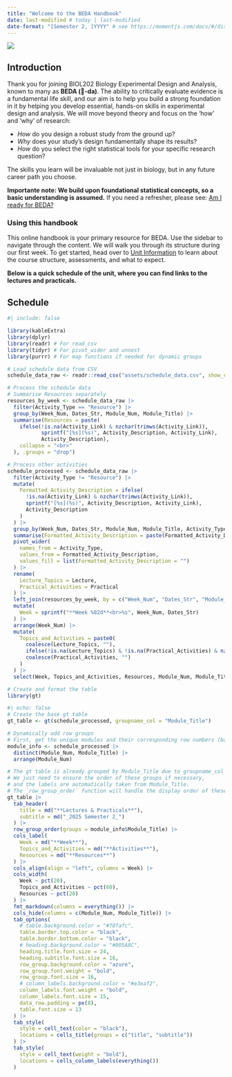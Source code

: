 ```yaml
---
title: "Welcome to the BEDA Handbook"
date: last-modified # today | last-modified
date-format: "[Semester 2, ]YYYY" # see https://momentjs.com/docs/#/displaying/format/
---
```


![](assets/images/banner02.png)

## Introduction {.unlisted}

Thank you for joining BIOL202 Biology Experimental Design and Analysis, known to many as **BEDA (🐝-da)**. The ability to critically evaluate evidence is a fundamental life skill, and our aim is to help you build a strong foundation in it by helping you develop essential, hands-on skills in experimental design and analysis. We will move beyond theory and focus on the 'how' and 'why' of research:

- *How* do you design a robust study from the ground up?
- *Why* does your study's design fundamentally shape its results?
- *How* do you select the right statistical tools for your specific research question?

The skills you learn will be invaluable not just in biology, but in any future career path you choose. 

**Importante note: We build upon foundational statistical concepts, so a basic understanding is assumed.** If you need a refresher, please see: [Am I ready for BEDA?](prerequisites.qmd)


### Using this handbook {.unlisted}


This online handbook is your primary resource for BEDA. Use the sidebar to navigate through the content. We will walk you through its structure during our first week. 
<!-- A simplified [<i class=" bi bi-file-text"></i> PDF version](assets/BEDA-handbook.pdf) is also available for offline use, and printed copies will be provided during practicals for quick reference. -->
To get started, head over to [Unit Information](unit-information.qmd) to learn about the course structure, assessments, and what to expect. 

**Below is a quick schedule of the unit, where you can find links to the lectures and practicals.**


:::{.column-page}
## Schedule {.text-center}

```r
#| include: false

library(kableExtra)
library(dplyr)
library(readr) # For read_csv
library(tidyr) # For pivot_wider and unnest
library(purrr) # For map functions if needed for dynamic groups

# Load schedule data from CSV
schedule_data_raw <- readr::read_csv("assets/schedule_data.csv", show_col_types = FALSE)

# Process the schedule data
# Summarise Resources separately
resources_by_week <- schedule_data_raw |>
  filter(Activity_Type == "Resource") |>
  group_by(Week_Num, Dates_Str, Module_Num, Module_Title) |>
  summarise(Resources = paste(
    ifelse(!is.na(Activity_Link) & nzchar(trimws(Activity_Link)),
           sprintf("[%s](%s)", Activity_Description, Activity_Link),
           Activity_Description),
    collapse = "<br>"
  ), .groups = "drop")

# Process other activities
schedule_processed <- schedule_data_raw |>
  filter(Activity_Type != "Resource") |>
  mutate(
    Formatted_Activity_Description = ifelse(
      !is.na(Activity_Link) & nzchar(trimws(Activity_Link)),
      sprintf("[%s](%s)", Activity_Description, Activity_Link),
      Activity_Description
    )
  ) |>
  group_by(Week_Num, Dates_Str, Module_Num, Module_Title, Activity_Type) |>
  summarise(Formatted_Activity_Description = paste(Formatted_Activity_Description, collapse = "<br>"), .groups = "drop") |>
  pivot_wider(
    names_from = Activity_Type,
    values_from = Formatted_Activity_Description,
    values_fill = list(Formatted_Activity_Description = "")
  ) |>
  rename(
    Lecture_Topics = Lecture,
    Practical_Activities = Practical
  ) |>
  left_join(resources_by_week, by = c("Week_Num", "Dates_Str", "Module_Num", "Module_Title")) |>
  mutate(
    Week = sprintf("**Week %02d**<br>%s", Week_Num, Dates_Str)
  ) |>
  arrange(Week_Num) |>
  mutate(
    Topics_and_Activities = paste0(
      coalesce(Lecture_Topics, ""),
      ifelse(!is.na(Lecture_Topics) & !is.na(Practical_Activities) & nzchar(Practical_Activities), "<br>", ""),
      coalesce(Practical_Activities, "")
    )
  ) |>
  select(Week, Topics_and_Activities, Resources, Module_Num, Module_Title)

# Create and format the table
library(gt)

```

```r
#| echo: false
# Create the base gt table
gt_table <- gt(schedule_processed, groupname_col = "Module_Title")

# Dynamically add row groups
# First, get the unique modules and their corresponding row numbers (based on Week_Num)
module_info <- schedule_processed |>
  distinct(Module_Num, Module_Title) |>
  arrange(Module_Num)

# The gt table is already grouped by Module_Title due to groupname_col = "Module_Title"
# We just need to ensure the order of these groups if necessary,
# and the labels are automatically taken from Module_Title.
# The `row_group_order` function will handle the display order of these groups.
gt_table |>
  tab_header(
    title = md("**Lectures & Practicals**"),
    subtitle = md("_2025 Semester 2_")
  ) |>
  row_group_order(groups = module_info$Module_Title) |>
  cols_label(
    Week = md("**Week**"),
    Topics_and_Activities = md("**Activities**"),
    Resources = md("**Resources**")
  ) |>
  cols_align(align = "left", columns = Week) |>
  cols_width(
    Week ~ pct(20),
    Topics_and_Activities ~ pct(60),
    Resources ~ pct(20)
  ) |>
  fmt_markdown(columns = everything()) |>
  cols_hide(columns = c(Module_Num, Module_Title)) |>
  tab_options(
    # table.background.color = "#f8fafc",
    table.border.top.color = "black",
    table.border.bottom.color = "black",
    # heading.background.color = "#005A8C",
    heading.title.font.size = 24,
    heading.subtitle.font.size = 16,
    row_group.background.color = "azure",
    row_group.font.weight = "bold",
    row_group.font.size = 16,
    # column_labels.background.color = "#e3eaf2",
    column_labels.font.weight = "bold",
    column_labels.font.size = 15,
    data_row.padding = px(8),
    table.font.size = 13
  ) |>
  tab_style(
    style = cell_text(color = "black"),
    locations = cells_title(groups = c("title", "subtitle"))
  ) |>
  tab_style(
    style = cell_text(weight = "bold"),
    locations = cells_column_labels(everything())
  )

```

:::
